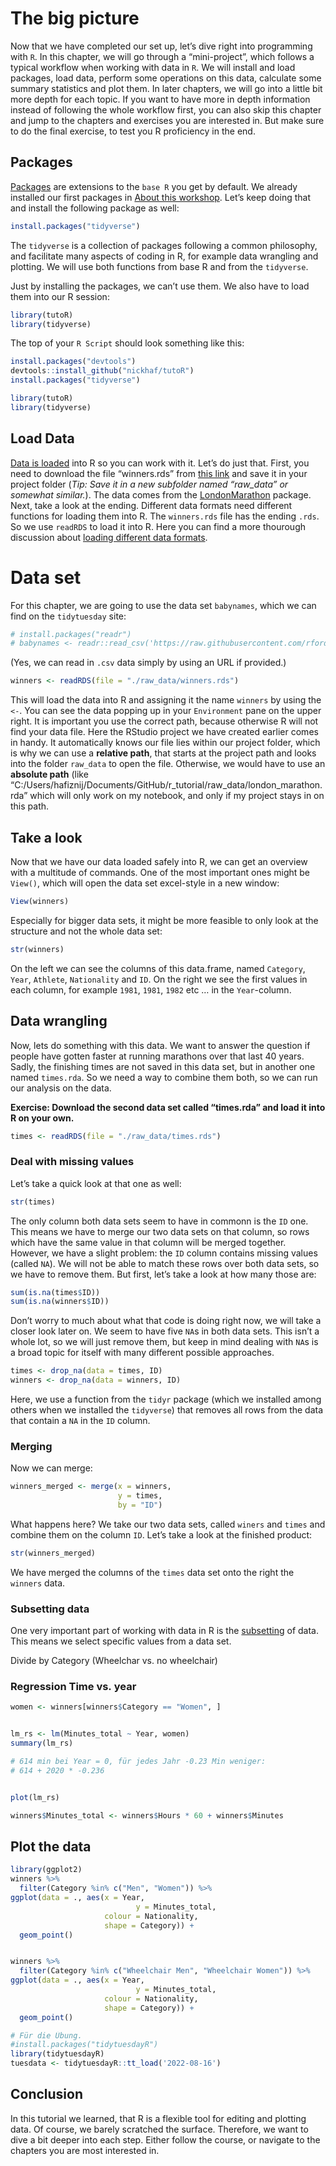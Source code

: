 # The big picture

Now that we have completed our set up, let's dive right into programming with `R`. In this chapter, we will go through a "mini-project", which follows a typical workflow when working with data in `R`. We will install and load packages, load data, perform some operations on this data, calculate some summary statistics and plot them. In later chapters, we will go into a little bit more depth for each topic. If you want to have more in depth information instead of following the whole workflow first, you can also skip this chapter and jump to the chapters and exercises you are interested in. But make sure to do the final exercise, to test you R proficiency in the end.

## Packages

[Packages](https://nickhaf.github.io/r_tutorial/packages.html) are extensions to the `base R` you get by default. We already installed our first packages in [About this workshop](https://nickhaf.github.io/r_tutorial/setup.html#about-this-workshop). Let's keep doing that and install the following package as well:

```r
install.packages("tidyverse")
```

The `tidyverse` is a collection of packages following a common philosophy, and facilitate many aspects of coding in R, for example data wrangling and plotting. We will use both functions from base R and from the `tidyverse`.

Just by installing the packages, we can't use them. We also have to load them into our R session:

```r
library(tutoR)
library(tidyverse)
```

The top of your `R Script` should look something like this:

```r
install.packages("devtools")
devtools::install_github("nickhaf/tutoR")
install.packages("tidyverse")

library(tutoR)
library(tidyverse)
```

## Load Data

[Data is loaded](\load_data.qmd) into R so you can work with it. Let's do just that. First, you need to download the file "winners.rds" from [this link](https://github.com/nickhaf/r_tutorial/tree/getting_started/raw_data) and save it in your project folder (*Tip: Save it in a new subfolder named "raw_data" or somewhat similar.*). The data comes from the [LondonMarathon](https://github.com/nrennie/LondonMarathon) package. Next, take a look at the ending. Different data formats need different functions for loading them into R. The `winners.rds` file has the ending `.rds`. So we use `readRDS` to load it into R. Here you can find a more thourough discussion about [loading different data formats](\load_data.qmd).

# Data set

For this chapter, we are going to use the data set `babynames`, which we can find on the `tidytuesday` site:

```r
# install.packages("readr")
# babynames <- readr::read_csv('https://raw.githubusercontent.com/rfordatascience/tidytuesday/master/data/2022/2022-03-22/babynames.csv')
```

(Yes, we can read in `.csv` data simply by using an URL if provided.)

```r
winners <- readRDS(file = "./raw_data/winners.rds")
```

This will load the data into R and assigning it the name `winners` by using the `<-`. You can see the data popping up in your `Environment` pane on the upper right. It is important you use the correct path, because otherwise R will not find your data file. Here the RStudio project we have created earlier comes in handy. It automatically knows our file lies within our project folder, which is why we can use a **relative path**, that starts at the project path and looks into the folder `raw_data` to open the file. Otherwise, we would have to use an **absolute path** (like "C:/Users/hafiznij/Documents/GitHub/r_tutorial/raw_data/london_marathon.rda" which will only work on my notebook, and only if my project stays in on this path.

## Take a look

Now that we have our data loaded safely into R, we can get an overview with a multitude of commands. One of the most important ones might be `View()`, which will open the data set excel-style in a new window:

```r
View(winners)
```

Especially for bigger data sets, it might be more feasible to only look at the structure and not the whole data set:

```r
str(winners)
```

On the left we can see the columns of this data.frame, named `Category`, `Year`, `Athlete`, `Nationality` and `ID`. On the right we see the first values in each column, for example `1981`, `1981`, `1982` etc ... in the `Year`-column.

## Data wrangling

Now, lets do something with this data. We want to answer the question if people have gotten faster at running marathons over that last 40 years. Sadly, the finishing times are not saved in this data set, but in another one named `times.rda`. So we need a way to combine them both, so we can run our analysis on the data.

**Exercise: Download the second data set called "times.rda" and load it into R on your own.**

```r
times <- readRDS(file = "./raw_data/times.rds")
```

### Deal with missing values

Let's take a quick look at that one as well:

```r
str(times)
```

The only column both data sets seem to have in commonn is the `ID` one. This means we have to merge our two data sets on that column, so rows which have the same value in that column will be merged together. However, we have a slight problem: the `ID` column contains missing values (called `NA`). We will not be able to match these rows over both data sets, so we have to remove them. But first, let's take a look at how many those are:

```r
sum(is.na(times$ID))
sum(is.na(winners$ID))

```

Don't worry to much about what that code is doing right now, we will take a closer look later on. We seem to have five `NA`s in both data sets. This isn't a whole lot, so we will just remove them, but keep in mind dealing with `NA`s is a broad topic for itself with many different possible approaches.

```r
times <- drop_na(data = times, ID)
winners <- drop_na(data = winners, ID)

```

Here, we use a function from the `tidyr` package (which we installed among others when we installed the `tidyverse`) that removes all rows from the data that contain a `NA` in the `ID` column.

### Merging

Now we can merge:

```r
winners_merged <- merge(x = winners, 
                        y = times,
                        by = "ID")
```

What happens here? We take our two data sets, called `winers` and `times` and combine them on the column `ID`. Let's take a look at the finished product:

```r
str(winners_merged)
```

We have merged the columns of the `times` data set onto the right the `winners` data.

### Subsetting data

One very important part of working with data in R is the [subsetting](subsettings.qmd) of data. This means we select specific values from a data set.

Divide by Category (Wheelchar vs. no wheelchair)

### Regression Time vs. year

```r
women <- winners[winners$Category == "Women", ]


lm_rs <- lm(Minutes_total ~ Year, women)
summary(lm_rs)

# 614 min bei Year = 0, für jedes Jahr -0.23 Min weniger:
# 614 + 2020 * -0.236


plot(lm_rs)
```

```r
winners$Minutes_total <- winners$Hours * 60 + winners$Minutes

```

## Plot the data

```r
library(ggplot2)
winners %>%
  filter(Category %in% c("Men", "Women")) %>%
ggplot(data = ., aes(x = Year,
                            y = Minutes_total,
                     colour = Nationality,
                     shape = Category)) +
  geom_point()


winners %>%
  filter(Category %in% c("Wheelchair Men", "Wheelchair Women")) %>%
ggplot(data = ., aes(x = Year,
                            y = Minutes_total,
                     colour = Nationality,
                     shape = Category)) +
  geom_point()

```

```r
# Für die Übung. 
#install.packages("tidytuesdayR")
library(tidytuesdayR)
tuesdata <- tidytuesdayR::tt_load('2022-08-16')


```

## Conclusion

In this tutorial we learned, that R is a flexible tool for editing and plotting data. Of course, we barely scratched the surface. Therefore, we want to dive a bit deeper into each step. Either follow the course, or navigate to the chapters you are most interested in.

